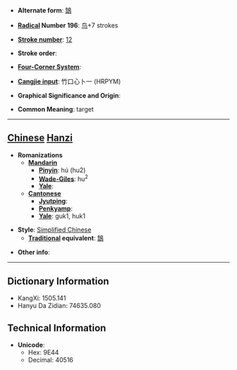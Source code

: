 * '''Alternate form''': [[鵠]]

* '''[[Wiktionary:Chinese radical index| Radical]] Number 196''': [[Wiktionary:Chinese radical index 鸟|鸟]]+7 strokes

* '''[[Wiktionary:Chinese total strokes index|Stroke number]]''': [[Wiktionary:Chinese total strokes index 12|12]]

* '''Stroke order''': 

* '''[[Wiktionary:Chinese four corner index|Four-Corner System]]''': 

* '''[[Wiktionary:Chinese Cangjie index|Cangjie input]]''': 竹口心卜一 (HRPYM)

* '''Graphical Significance and Origin''': 

* '''Common Meaning''': target

----

== [[Chinese]] [[Hanzi]] ==

* '''Romanizations'''
** '''[[Mandarin]]'''
*** '''[[Pinyin]]''': hú (hu2)
*** '''[[Wade-Giles]]''': hu<sup>2</sup>
*** '''[[Yale]]''': 
** '''[[Cantonese]]'''
*** '''[[Jyutping]]''':
*** '''[[Penkyamp]]''': 
*** '''[[Yale]]''': guk1, huk1

* '''Style''': [[Simplified Chinese]] 
** '''[[Traditional Chinese|Traditional]] equivalent''': [[鵠]]

* '''Other info''': 

----

== Dictionary Information ==

* KangXi: 1505.141
* Hanyu Da Zidian: 74635.080

== Technical Information ==

* '''Unicode''':
** Hex: 9E44
** Decimal: 40516